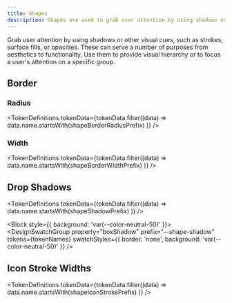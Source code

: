 ```yaml
---
title: Shapes
description: Shapes are used to grab user attention by using shadows or other visual cues, such as strokes, surface fills, or opacities.
---
```





Grab user attention by using shadows or other visual cues, such as strokes, surface fills, or opacities.
These can serve a number of purposes from aesthetics to functionality.
Use them to provide visual hierarchy or to focus a user's attention on a specific group.

## Border

### Radius


<TokenDefinitions
  tokenData={tokenData.filter((data) =>
    data.name.startsWith(shapeBorderRadiusPrefix)
  )}
/>

<Block>
  <DesignSwatchGroup
    property="borderRadius"
    prefix={shapeBorderRadiusPrefix}
    tokens={tokenNames}
  />
</Block>

### Width


<TokenDefinitions
  tokenData={tokenData.filter((data) =>
    data.name.startsWith(shapeBorderWidthPrefix)
  )}
/>

<Block>
  <DesignSwatchGroup
    property="borderWidth"
    prefix={shapeBorderWidthPrefix}
    tokens={tokenNames}
  />
</Block>

## Drop Shadows


<TokenDefinitions
  tokenData={tokenData.filter((data) =>
    data.name.startsWith(shapeShadowPrefix)
  )}
/>

<Block style={{ background: 'var(--color-neutral-50)' }}>
  <DesignSwatchGroup
    property="boxShadow"
    prefix="--shape-shadow"
    tokens={tokenNames}
    swatchStyles={{ border: 'none', background: 'var(--color-neutral-50)' }}
  />
</Block>

## Icon Stroke Widths


<TokenDefinitions
  tokenData={tokenData.filter((data) =>
    data.name.startsWith(shapeIconStrokePrefix)
  )}
/>

<Block>
  <DesignSwatchGroup
    property="strokeWidth"
    prefix={shapeIconStrokePrefix}
    tokens={tokenNames}
  >
  </DesignSwatchGroup>
</Block>
